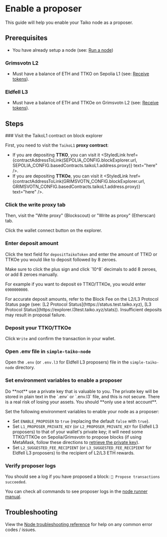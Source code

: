 
# Enable a proposer

This guide will help you enable your Taiko node as a proposer.

## Prerequisites

- You have already setup a node (see: [Run a node](/docs/guides/run-a-node))

### Grimsvotn L2

- Must have a balance of ETH and TTKO on Sepolia L1 (see: [Receive tokens](/docs/guides/receive-tokens)).

### Eldfell L3

- Must have a balance of ETH and TTKOe on Grimsvotn L2 (see: [Receive tokens](/docs/guides/receive-tokens)).

## Steps

<Steps>
### Visit the TaikoL1 contract on block explorer

First, you need to visit the `TaikoL1` **proxy contract**:

- If you are depositing **TTKO**, you can visit it <StyledLink href={contractAddressToLink(SEPOLIA_CONFIG.blockExplorer.url, SEPOLIA_CONFIG.basedContracts.taikoL1.address.proxy)} text="here" />.
- If you are depositing **TTKOe**, you can visit it <StyledLink href={contractAddressToLink(GRIMSVOTN_CONFIG.blockExplorer.url, GRIMSVOTN_CONFIG.basedContracts.taikoL1.address.proxy)} text="here" />.

### Click the write proxy tab

Then, visit the "Write proxy" (Blockscout) or "Write as proxy" (Etherscan) tab.

Click the wallet connect button on the explorer.

### Enter deposit amount

Click the text field for `depositTaikoToken` and enter the amount of TTKO or TTKOe you would like to deposit followed by 8 zeroes.

<Callout type="warning">
  Make sure to click the plus sign and click `10^8` decimals to add 8 zeroes, or
  add 8 zeroes manually.
</Callout>

For example if you want to deposit `69` TTKO/TTKOe, you would enter `6900000000`.

<Callout type="note">
  For accurate deposit amounts, refer to the Block Fee on the L2/L3 Protocol Status page (see: [L2 Protocol Status](https://status.test.taiko.xyz), [L3 Protocol Status](https://explorer.l3test.taiko.xyz/stats)).
  Insufficient deposits may result in proposal failure.
</Callout>

### Deposit your TTKO/TTKOe

Click `Write` and confirm the transaction in your wallet.

### Open .env file in `simple-taiko-node`

Open the `.env` (or `.env.l3` for Eldfell L3 proposers) file in the `simple-taiko-node` directory.

### Set environment variables to enable a proposer

<Callout type="warning">
  Do **not** use a private key that is valuable to you. The private key will be
  stored in plain text in the `.env` or `.env.l3` file, and this is not secure.
  There is a real risk of losing your assets. You should **only use a test
  account**.
</Callout>

Set the following environment variables to enable your node as a proposer:

- Set `ENABLE_PROPOSER` to `true` (replacing the default `false` with `true`).
- Set `L1_PROPOSER_PRIVATE_KEY` (or `L2_PROPOSER_PRIVATE_KEY` for Eldfell L3 proposers) to that of your wallet's private key; it will need some TTKO/TTKOe on Sepolia/Grimsvotn to propose blocks (if using MetaMask, follow these directions to [retrieve the private key](https://metamask.zendesk.com/hc/en-us/articles/360015289632-How-to-export-an-account-s-private-key)).
- Set `L2_SUGGESTED_FEE_RECIPIENT` (or `L3_SUGGESTED_FEE_RECIPIENT` for Eldfell L3 proposers) to the recipient of L2/L3 ETH rewards.

### Verify proposer logs

You should see a log if you have proposed a block: `📝 Propose transactions succeeded`.

You can check all commands to see proposer logs in the [node runner manual](/docs/manuals/node-runner-manual#view-client-proposer-logs).

</Steps>

## Troubleshooting

View the [Node troubleshooting reference](/docs/reference/node-troubleshooting) for help on any common error codes / issues.
